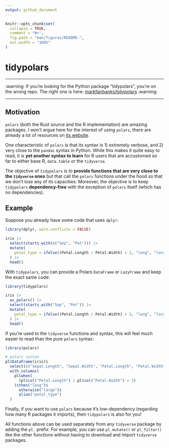 ```yaml
---
output: github_document
---
```


<!-- README.md is generated from README.Rmd. Please edit that file -->

```r
knitr::opts_chunk$set(
  collapse = TRUE,
  comment = "#>",
  fig.path = "man/figures/README-",
  out.width = "100%"
)
```

# tidypolars

---

:warning: If you're looking for the Python package "tidypolars",
you're on the wrong repo. The right one is here: [markfairbanks/tidypolars](https://github.com/markfairbanks/tidypolars) :warning:

---

<!-- * [Motivation](#motivation)  -->
<!-- * [General syntax](#general-syntax)  -->
<!-- * [Example](#example) -->


## Motivation


`polars` (both the Rust source and the R implementation) are amazing packages.
I won't argue here for the interest of using `polars`, there are already a lot 
of resources on [its website](https://rpolars.github.io/).

One characteristic of `polars` is that its syntax is 1) extremely verbose, and 
2) very close to the `pandas` syntax in Python. While this makes it quite easy
to read, it is **yet another syntax to learn** for R users that are accustomed so
far to either base R, `data.table` or the `tidyverse`.

The objective of `tidypolars` is to **provide functions that are very close to
the `tidyverse` ones** but that call the `polars` functions under the hood so that
we don't lose any of its capacities. Moreover, the objective is to keep
`tidypolars` **dependency-free** with the exception of `polars` itself (which
has no dependencies).


## Example

Suppose you already have some code that uses `dplyr`:

```r
library(dplyr, warn.conflicts = FALSE)

iris |> 
  select(starts_with(c("Sep", "Pet"))) |> 
  mutate(
    petal_type = ifelse((Petal.Length / Petal.Width) > 3, "long", "large")
  ) |> 
  head()
```

With `tidypolars`, you can provide a Polars `DataFrame` or `LazyFrame` and keep 
the exact same code:

```r
library(tidypolars)

iris |> 
  as_polars() |> 
  select(starts_with("Sep", "Pet")) |> 
  mutate(
    petal_type = ifelse((Petal.Length / Petal.Width) > 3, "long", "large")
  ) |> 
  head()
```

If you're used to the `tidyverse` functions and syntax, this will feel much 
easier to read than the pure `polars` syntax:

```r
library(polars)

# polars syntax
pl$DataFrame(iris)$
  select(c("Sepal.Length", "Sepal.Width", "Petal.Length", "Petal.Width"))$
  with_columns(
    pl$when(
      (pl$col("Petal.Length") / pl$col("Petal.Width") > 3)
    )$then("long")$
      otherwise("large")$
      alias("petal_type")
  )
```

<!-- Don't be worry about losing performance compared to the pure `polars` syntax, -->
<!-- `tidypolars` is just as fast: -->

<!-- ```{r} -->
<!-- library(dplyr, warn.conflicts = FALSE) -->

<!-- large_iris <- data.table::rbindlist(rep(list(iris), 100000)) -->

<!-- bench::mark( -->
<!--   polars = { -->
<!--     pl$DataFrame(large_iris)$ -->
<!--       select(c("Sepal.Length", "Sepal.Width", "Petal.Length", "Petal.Width"))$ -->
<!--       with_columns( -->
<!--         pl$when( -->
<!--           (pl$col("Petal.Length") / pl$col("Petal.Width") > 3) -->
<!--         )$then("long")$ -->
<!--           otherwise("large")$ -->
<!--           alias("petal_type") -->
<!--       ) -->
<!--   },  -->
<!--   tidypolars = { -->
<!--     large_iris |>  -->
<!--       as_polars() |>  -->
<!--       pl_select(starts_with("Sep", "Pet")) |>  -->
<!--       pl_mutate( -->
<!--         petal_type = ifelse((Petal.Length / Petal.Width) > 3, "long", "large") -->
<!--       ) -->
<!--   }, -->
<!--   dplyr = { -->
<!--     large_iris |>  -->
<!--       select(starts_with(c("Sep", "Pet"))) |>  -->
<!--       mutate( -->
<!--         petal_type = ifelse((Petal.Length / Petal.Width) > 3, "long", "large") -->
<!--       ) -->
<!--   }, -->
<!--   check = FALSE, -->
<!--   iterations = 10 -->
<!-- ) -->
<!-- ``` -->

Finally, if you want to use `polars` because it's low-dependency (regarding how
many R packages it imports), then `tidypolars` is also for you!

All functions above can be used separately from any `tidyverse` package by adding
the `pl_` prefix. For example, you can use `pl_mutate()` or `pl_filter()` like
the other functions without having to download and import `tidyverse` packages.
